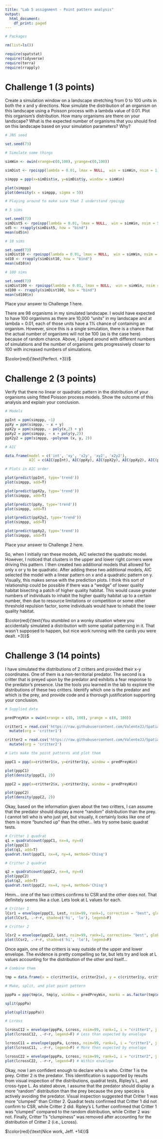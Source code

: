 ```yaml
---
title: "Lab 5 assignment - Point pattern analysis"
output:
  html_document:
    df_print: paged
---
```


```r

# Packages

rm(list=ls())

require(spatstat)
require(tidyverse)
require(terra)
require(rrapply)

```


# Challenge 1 (3 points)

Create a simulation window on a landscape stretching from 0 to 100 units in both the x and y directions. Now simulate the distribution of an organism on this landscape using a Poisson process with a lambda value of 0.01. Plot this organism's distribution. How many organisms are there on your landscape? What is the expected number of organisms that you should find on this landscape based on your simulation parameters? Why?

```r
# JNS seed

set.seed(73)

# Simulate some things

simWin <- owin(xrange=c(0,100), yrange=c(0,100))

simDist <- rpoispp(lambda = 0.01, lmax = NULL,  win = simWin, nsim = 1, drop = TRUE)

simppp = ppp(x=simDist$x, y=simDist$y, window = simWin)

plot(simppp)
plot(density(x = simppp, sigma = 5))

# Playing around to make sure that I understand rpoispp

# 5 sims

set.seed(73)
simDist5 <- rpoispp(lambda = 0.01, lmax = NULL,  win = simWin, nsim = 5, drop = TRUE)
sd5 <- rrapply(simDist5, how = "bind") 
mean(sd5$n)

# 10 sims

set.seed(73)
simDist10 <- rpoispp(lambda = 0.01, lmax = NULL,  win = simWin, nsim = 10, drop = TRUE)
sd10 <- rrapply(simDist10, how = "bind") 
mean(sd10$n)

# 100 sims

set.seed(73)
simDist100 <- rpoispp(lambda = 0.01, lmax = NULL,  win = simWin, nsim = 100, drop = TRUE)
sd100 <- rrapply(simDist100, how = "bind") 
mean(sd100$n)

```

Place your answer to Challenge 1 here.

There are 98 organisms in my simulated landscape. I would have expected to have 100 organisms as there are 10,000 "units" in my landscape and at lambda = 0.01, each of those units have a 1% chance of containing an organism. However, since this is a single simulation, there is a chance that the actual number of organisms will not be 100 (as is the case here) because of random chance. Above, I played around with different numbers of simulations and the number of organisms gets progressively closer to 100 with increased numbers of simulations. 

$\color{red}{\text{Perfect. +3}}$


# Challenge 2 (3 points)

Verify that there no linear or quadratic pattern in the distribution of your organisms using fitted Poisson process models. Show the outcome of this analysis and explain your conclusion.

```r
# Models

ppInt = ppm(simppp, ~1)
ppXy = ppm(simppp, ~ x + y)
ppX2y = ppm(simppp, ~ poly(x,2) + y)
ppXy2 = ppm(simppp, ~ x + poly(y,2))
ppX2y2 = ppm(simppp, ~polynom (x, y, 2))

# AIC 

data.frame(model = c('int', 'xy', 'x2y', 'xy2', 'x2y2'),
           AIC = c(AIC(ppInt), AIC(ppXy), AIC(ppX2y), AIC(ppXy2), AIC(ppX2y2)))

# Plots in AIC order

plot(predict(ppInt, type='trend'))
plot(simppp, add=T)

plot(predict(ppX2y, type='trend'))
plot(simppp, add=T)

plot(predict(ppXy, type='trend'))
plot(simppp, add=T)

plot(predict(ppX2y2, type='trend'))
plot(simppp, add=T)

plot(predict(ppXy2, type='trend'))
plot(simppp, add=T)


```

Place your answer to Challenge 2 here.

So, when I initially ran these models, AIC selected the quadratic model. However, I noticed that clusters in the upper and lower right corners were driving this pattern. I then created two additional models that allowed for only x or y to be quadratic. After adding these two additional models, AIC selected the model with a linear pattern on x and a quadratic pattern on y. Visually, this makes sense with the prediction plots. I think this sort of relationship could be possible if there was a "wedge" of lower quality habitat bisecting a patch of higher quality habitat. This would cause greater numbers of individuals to inhabit the higher quality habitat up to a certain number, then due to resource limitations or competition or some other threshold repulsion factor, some individuals would have to inhabit the lower quality habitat.

$\color{red}{\text{You stumbled on a wonky situation where you accidentally simulated a distribution with some spatial patterning in it. That wasn't supposed to happen, but nice work running with the cards you were dealt. +3}}$


# Challenge 3 (14 points)

I have simulated the distributions of 2 critters and provided their x-y coordinates. One of them is a non-territorial predator. The second is a critter that is preyed upon by the predator and exhibits a fear response to the predator's presence. Use the tools you learned in the lab to explore the distributions of these two critters. Identify which one is the predator and which is the prey, and provide code and a thorough justification supporting your conclusion.


```r
# Supplied data

predPreyWin = owin(xrange = c(0, 100), yrange = c(0, 100))

critter1 = read.csv('https://raw.githubusercontent.com/ValenteJJ/SpatialEcology/main/Week5/species1.csv') %>% 
  mutate(org = 'critter1')

critter2 = read.csv('https://raw.githubusercontent.com/ValenteJJ/SpatialEcology/main/Week5/species2.csv') %>% 
  mutate(org = 'critter2')

# Lets make the point patterns and plot them

pppC1 = ppp(x=critter1$x, y=critter1$y, window = predPreyWin)

plot(pppC1)
plot(density(pppC1, 2))

pppC2 = ppp(x=critter2$x, y=critter2$y, window = predPreyWin)

plot(pppC2)
plot(density(pppC2, 2))
```

Okay, based on the information given about the two critters, I can assume that the predator should display a more "random" distribution than the prey. I cannot tell who is who just yet, but visually, it certainly looks like one of them is more "bunched up" than the other... lets try some basic quadrat tests.

```r

# Critter 1 quadrat
q1 = quadratcount(pppC1, nx=4, ny=4)
plot(pppC1)
plot(q1, add=T)
quadrat.test(pppC1, nx=4, ny=4, method='Chisq')

# Critter 2 quadrat

q2 = quadratcount(pppC2, nx=4, ny=4)
plot(pppC2)
plot(q2, add=T)
quadrat.test(pppC2, nx=4, ny=4, method='Chisq')
```

Hmm... one of the two critters confirms to CSR and the other does not. That definitely seems like a clue. Lets look at L values for each.


```r

# Critter 1
lCsr1 = envelope(pppC1, Lest, nsim=99, rank=1, correction = "best", global=F)
plot(lCsr1, .-r~r, shade=c('hi', 'lo'), legend=F)

# Critter 2

lCsr2 = envelope(pppC2, Lest, nsim=99, rank=1, correction= "best", global=F)
plot(lCsr2, .-r~r, shade=c('hi', 'lo'), legend=F)

```

Once again, one of the critters is way outside of the upper and lower envelope. The evidence is pretty compelling so far, but lets try and look at L values accounting for the distribution of the other and itself...


```r

# Combine them

tmp = data.frame(x = c(critter1$x, critter2$x), y = c(critter1$y, critter2$y), org = c(critter1$org, critter2$org))

# Make, split, and plot point pattern

pppPa = ppp(tmp$x, tmp$y, window = predPreyWin, marks = as.factor(tmp$org))

split(pppPa)

plot(split(pppPa))

# Lcross

lcrossC12 = envelope(pppPa, Lcross, nsim=99, rank=1, i = "critter1", j = "critter2", global=F, simulate = expression(rlabel(pppPa)))
plot(lcrossC12, .-r~r, legend=F) # Less than expected by envelope

lcrossC11 = envelope(pppPa, Lcross, nsim=99, rank=1, i = "critter1", j = "critter1", global=F, simulate = expression(rlabel(pppPa)))
plot(lcrossC11, .-r~r, legend=F) # More then expected by envelope

lcrossC22 = envelope(pppPa, Lcross, nsim=99, rank=1, i = "critter2", j = "critter2", global=F, simulate = expression(rlabel(pppPa)))
plot(lcrossC22, .-r~r, legend=F) # Within envelope
```

Okay, now I am confident enough to declare who is who. Critter 1 is the prey. Critter 2 is the predator. This identification is supported by results from visual inspection of the distributions, quadrat tests, Ripley's L, and cross-type L. As stated above, I assume that the predator should display a more "random" distribution than the prey because the prey species is actively avoiding the predator. Visual inspection suggested that Critter 1 was more "clumped" than Critter 2. Quadrat tests confirmed that Critter 1 did not confirm to CSR, while Critter 2 did. Ripley's L further confirmed that Critter 1 was "clumped" compared to the random distribution, while Critter 2 was not. Finally, Critter 1's "clumpiness" was removed after accounting for the distribution of Critter 2 (i.e., Lcross). 

$\color{red}{\text{Nice work, Jeff. +14}}$

